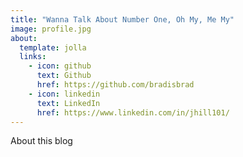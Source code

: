 ```yaml
---
title: "Wanna Talk About Number One, Oh My, Me My"
image: profile.jpg
about:
  template: jolla
  links:
    - icon: github
      text: Github
      href: https://github.com/bradisbrad
    - icon: linkedin
      text: LinkedIn
      href: https://www.linkedin.com/in/jhill101/
---
```


About this blog

